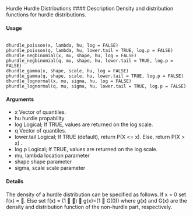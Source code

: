 Hurdle Hurdle Distributions
#### Description 
Density and distribution functions for hurdle distributions.

#### Usage
<pre><code>
dhurdle_poisson(x, lambda, hu, log = FALSE)
phurdle_poisson(q, lambda, hu, lower.tail = TRUE, log.p = FALSE)
dhurdle_negbinomial(x, mu, shape, hu, log = FALSE)
phurdle_negbinomial(q, mu, shape, hu, lower.tail = TRUE, log.p = FALSE)
dhurdle_gamma(x, shape, scale, hu, log = FALSE)
phurdle_gamma(q, shape, scale, hu, lower.tail = TRUE, log.p = FALSE)
dhurdle_lognormal(x, mu, sigma, hu, log = FALSE)
phurdle_lognormal(q, mu, sigma, hu, lower.tail = TRUE, log.p = FALSE)
</code></pre>
#### Arguments

* x Vector of quantiles.
*  hu hurdle propability
* log Logical; If TRUE, values are returned on the log scale.
* q Vector of quantiles.
* lower.tail Logical; If TRUE (default), return P(X <= x). Else, return P(X > x) .
* log.p Logical; If TRUE, values are returned on the log scale.
* mu, lambda location parameter
* shape shape parameter
* sigma, scale scale parameter

#### Details

The density of a hurdle distribution can be specified as follows. If x = 0 set f(x) = . Else set
f(x) = (1 􀀀 )  g(x)=(1 􀀀 G(0)) where g(x) and G(x) are the density and distribution function
of the non-hurdle part, respectively.

